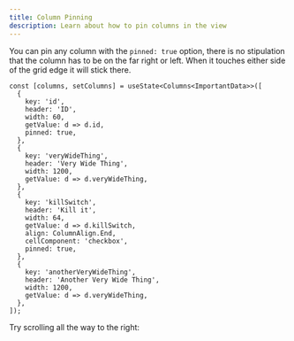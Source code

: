```yaml
---
title: Column Pinning
description: Learn about how to pin columns in the view
---
```



You can pin any column with the `pinned: true` option, there is no stipulation that the column has to be on the far right or left. When it touches either side of the grid edge it will stick there.

```ts:title=Pinning+a+column
const [columns, setColumns] = useState<Columns<ImportantData>>([
  {
    key: 'id',
    header: 'ID',
    width: 60,
    getValue: d => d.id,
    pinned: true,
  },
  {
    key: 'veryWideThing',
    header: 'Very Wide Thing',
    width: 1200,
    getValue: d => d.veryWideThing,
  },
  {
    key: 'killSwitch',
    header: 'Kill it',
    width: 64,
    getValue: d => d.killSwitch,
    align: ColumnAlign.End,
    cellComponent: 'checkbox',
    pinned: true,
  },
  {
    key: 'anotherVeryWideThing',
    header: 'Another Very Wide Thing',
    width: 1200,
    getValue: d => d.veryWideThing,
  },
]);
```

Try scrolling all the way to the right:

<Showcase fileName="ColumnPinning.tsx">
  <ColumnPinning />
</Showcase>

